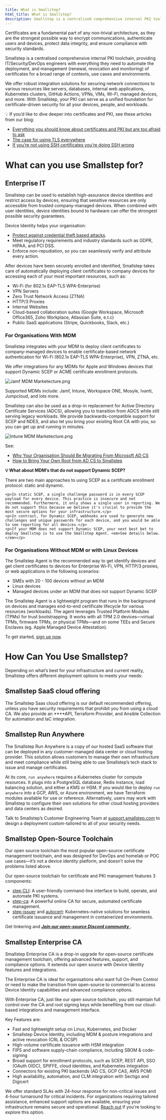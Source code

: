 ---
title: What is Smallstep?
html_title: What is Smallstep? 
description: Smallstep is a centralised comprehensive internal PKI toolchain, providing IT/Security/DevOps engineers with everything they need to automate the deployment, and management (renewal, revocation and monitoring) of certificates for a broad range of contexts, use cases and environments.
---

Certificates are a fundamental part of any non-trivial architecture, as they are the strongest possible way to encrypt communications, authenticate users and devices, protect data integrity, and ensure compliance with security standards. 

Smallstep is a centralised comprehensive internal PKI toolchain, providing IT/Security/DevOps engineers with everything they need to automate the deployment, and management (renewal, revocation and monitoring) of certificates for a broad range of contexts, use cases and environments.

We offer robust integration solutions for securing network connections to various resources like servers, databases, internal web applications, Kubernetes clusters, GitHub Actions, VPNs, VMs, Wi-Fi, managed devices, and more. With Smallstep, your PKI can serve as a unified foundation for certificate-driven security for all your devices, people, and workloads.

<Alert severity="info">
  <div>
    💡 If you’d like to dive deeper into certificates and PKI, see these articles from our blog:  
    <ul>
       <li><a href="https://smallstep.com/blog/everything-pki/">Everything you should know about certificates and PKI but are too afraid to ask</a></li>
       <li><a href="https://smallstep.com/blog/use-tls/">The case for using TLS everywhere</a></li>
       <li><a href="https://smallstep.com/blog/use-ssh-certificates/">If you’re not using SSH certificates you’re doing SSH wrong</a></li>
    </ul>
  </div>
</Alert>


# What can you use Smallstep for?
## Enterprise IT

Smallstep can be used to establish high-assurance device identities and restrict access by devices, ensuring that sensitive resources are only accessible from trusted company-managed devices. When combined with user identities, device identities bound to hardware can offer the strongest possible security guarantees.

Device Identity helps your organisation:

- [Protect against credential theft based attacks](https://smallstep.com/blog/road-to-phishing-resistant-authentication/).
- Meet regulatory requirements and industry standards such as GDPR, HIPAA, and PCI DSS.
- Enforce non-repudiation, so you can seamlessly verify and attribute every action.

After devices have been securely enrolled and identified, Smallstep takes care of automatically deploying client certificates to company devices for accessing each of your most important resources, such as: 

- Wi-Fi (for 802.1x EAP-TLS WPA-Enterprise)
- VPN Servers
- Zero Trust Network Access (ZTNA)
- HTTP/3 Proxies
- Internal Websites
- Cloud-based collaboration suites (Google Workspace, Microsoft Office365, Zoho Workplace, Atlassian Suite, e.t.c)
- Public SaaS applications (Stripe, Quickbooks, Slack, etc.)

### For Organisations With MDM

Smallstep integrates with your MDM to deploy client certificates to company-managed devices to enable certificate-based network authentication for Wi-Fi (802.1x EAP-TLS WPA-Enterprise), VPN, ZTNA, etc.

We offer integrations for any MDMs for Apple and Windows devices that support Dynamic SCEP or ACME certificate enrollment protocols.

![Jamf MDM Marketecture.png](/graphics/Jamf_MDM_Marketecture.png)

Supported MDMs include: Jamf, Intune, Workspace ONE, Mosyle, Ivanti, Jumpcloud, and lots more. 

Smallstep can also be used as a drop-in replacement for Active Directory Certificate Services (ADCS), allowing you to transition from ADCS while still serving legacy workloads. We provide backwards-compatible support for SCEP and NDES, and also let you bring your existing Root CA with you, so you can get up and running in minutes.

![Intune MDM Marketecture.png](/graphics/Intune_flow_diagram.png)

See: 

- [Why Your Organisation Should Be Migrating From Microsoft AD CS](https://smallstep.com/blog/migrate-from-microsoft-adcs/)
- [How to Bring Your Own Root from AD CS to Smallstep](https://smallstep.com/blog/byor-adcs-to-smallstep/)

<Alert severity="info">
  <div>
    <p><strong>💡 What about MDM’s that do not support Dynamic SCEP?  </strong></p>
    <p>There are two main approaches to using SCEP as a certificate enrollment protocol: static and dynamic. </p>

    <p>In static SCEP, a single challenge password is in every SCEP payload for every device. This practice is insecure and not recommended. Furthermore, it only shows a single user in reporting. We do not support this because we believe it's crucial to provide the most secure options for your infrastructure.</p>
    <p>In contrast, for Dynamic SCEP, webhooks are used to generate new challenges and unique passwords for each device, and you would be able to see reporting for all devices.</p>
    <p>If your MDM does not support Dynamic SCEP, your next best bet to deploy Smallstep is to use the Smallstep Agent. <em>See details below.</em></p>
  </div>
</Alert>

### For Organisations Without MDM or with Linux Devices

The Smallstep Agent is the recommended way to get identify devices and get client certificates to devices for Enterprise Wi-Fi, VPN, HTTP/3 proxies, or web applications in the following scenarios: 

- SMEs with 20 - 100 devices without an MDM
- Linux devices
- Managed devices under an MDM that does not support Dynamic SCEP

The Smallstep Agent is a lightweight program that runs in the background on devices and manages end-to-end certificate lifecycle for various resources (workloads). The agent leverages Trusted Platform Modules (TPMs) for trust bootstrapping. It works with all TPM 2.0 devices—virtual TPMs, firmware TPMs, or physical TPMs—and on some TEEs and Secure Enclaves (eg. Apple Managed Device Attestation).

To get started, [sign up now](https://smallstep.com/signup/).

# How Can You Use Smallstep?

Depending on what’s best for your infrastructure and current reality, Smallstep offers different deployment options to meets your needs: 

## Smallstep SaaS cloud offering

The Smallstep Saas cloud offering is our default recommended offering, unless you have security requirements that prohibit you from using a cloud CA. We also provide an ****API, Terraform Provider, and Ansible Collection for automation and IaC integration.

## Smallstep Run Anywhere

The Smallstep Run Anywhere is a copy of our hosted SaaS software that can be deployed in any customer-managed data center or cloud hosting provider. This solution allows customers to manage their own infrastructure and meet compliance while still being able to use Smallstep’s tech stack to issue and manage certificates.

At its core, `run anywhere` requires a Kubernetes cluster for compute resources. It plugs into a PostgreSQL database, Redis instance, load balancing solution, and either a KMS or HSM. If you would like to deploy `run anywhere` into a GCP, AWS, or Azure environment, we have Terraform modules available for use or reference. Alternatively, users may work with Smallstep to configure their own solutions for other cloud hosting providers and data centers as desired.

Talk to Smallstep’s Customer Engineering Team at [support.smallstep.com](http://support.smallstep.com) to design a deployment custom-tailored to all of your security needs.

## Smallstep Open-Source Toolchain

Our open source toolchain the most popular open-source certificate management toolchain, and was designed for DevOps and homelab or POC use cases—it’s not a device identity platform, and doesn’t solve the problems listed above.

Our open-source toolchain for certificate and PKI management features 3 components: 

- [step CLI](https://github.com/smallstep/cli): A user-friendly command-line interface to build, operate, and automate PKI systems.
- [step-ca](https://github.com/smallstep/certificates): A powerful online CA for secure, automated certificate management.
- [step-issuer](https://github.com/smallstep/step-issuer) and [autocert](https://github.com/smallstep/autocert): Kubernetes-native solutions for seamless certificate issuance and management in containerized environments.

Get tinkering and [***Join our open-source Discord community*** ](https://u.step.sm/discord). 

## Smallstep Enterprise CA

Smallstep Enterprise CA is a drop-in upgrade for open-source certificate management toolchain, offering advanced features, support, and compliance options. It extends our open source with Device Identity features and integrations. 

The Enterprise CA is ideal for organisations who want full On-Prem Control or need to make the transition from open-source to commercial to access Device Identity capabilities and advanced compliance options.

With Enterprise CA, just like our open source toolchain, you still maintain full control over the CA and root signing keys while benefiting from our cloud-based integrations and management interface.

Key Features are:

- Fast and lightweight setup on Linux, Kubernetes, and Docker
- Smallstep Device Identity, including MDM & posture integrations and active revocation (CRL & OCSP)
- High-volume certificate issuance with HSM integration
- FIPS and software supply-chain compliance, including SBOM & code-signing
- Broad support for enrollment protocols, such as SCEP, REST API, SSO (OAuth OIDC), SPIFFE, cloud identities, and Kubernetes integration
- Connectors for existing PKI backends (AD CS, GCP CAS, AWS PCM)
- High availability, automation, and CLM integration with Sectigo and Digicert

We offer standard SLAs with 24-hour response for non-critical issues and 4-hour turnaround for critical incidents. For organizations requiring tailored assistance, enhanced support options are available, ensuring your infrastructure remains secure and operational. [Reach out](https://go.smallstep.com/request-demo) if you're looking to explore this option. 
